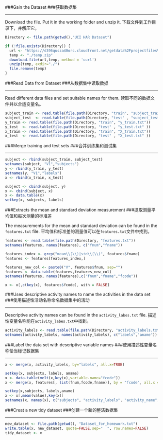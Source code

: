 
###Gain the Dataset 
###获取数据集

---

Download the file. Put it in the working folder and unzip it.
下载文件到工作目录下，并解压它。

```r
Directory <- file.path(getwd(),"UCI HAR Dataset")

if (!file.exists(Directory)) {
  url <- "https://d396qusza40orc.cloudfront.net/getdata%2Fprojectfiles%2FUCI%20HAR%20Dataset.zip"
  temp <- "./temp.zip"
  download.file(url,temp, method = 'curl')
  unzip(temp, exdir="./")
  file.remove(temp)
}
```

###Read Data from Dataset 
###从数据集中读取数据

---

Read different data files and set suitable names for them.
读取不同的数据文件并以合适变量名。

```r
subject_train <- read.table(file.path(Directory, "train", "subject_train.txt"))
subject_test  <- read.table(file.path(Directory, "test" , "subject_test.txt" ))
y_train <- read.table(file.path(Directory, "train", "y_train.txt"))
y_test  <- read.table(file.path(Directory, "test" , "y_test.txt" ))
x_train <- read.table(file.path(Directory, "train", "X_train.txt"))
x_test  <- read.table(file.path(Directory, "test" , "X_test.txt" ))
```

###Merge training and test sets 
###合并训练集和测试集

---

```r
subject <- rbind(subject_train, subject_test)
setnames(subject, "V1","subjects")
y <- rbind(y_train, y_test)
setnames(y, "V1","labels")
x <- rbind(x_train, x_test)

subject <- cbind(subject, y)
x <- cbind(subject, x)
x <- data.table(x)
setkey(x, subjects, labels)

```

###Extracts the mean and standard deviation measurement 
###提取测量平均值和每次测量的标准差

The measurements for the mean and standard deviation can be found in the ```features.txt``` file.
平均值和标准差的测量值可以在```features.txt```文件中找到。

```r
features <- read.table(file.path(Directory, "features.txt"))
setnames(features, names(features), c("fnum","fname"))

features_index <- grep("mean\\(\\)|std\\(\\)", features$fname)
features <- features[features_index,]

features_new_col <- paste0("V", features$fnum, sep="")
features <- data.table(features,features_new_col)
setnames(features, names(features),c("fnum","fname","fcode"))

x <- x[,c(key(x), features$fcode), with = FALSE]

```

###Uses descriptive activity names to name the activities in the data set
###使用描述性活动名称命名数据集中的活动

---

Descriptive activity names can be found in the ```activity_labes.txt``` file.
描述性变量名称能在```activity_labes.txt```中找到。

```r
activity_labels <- read.table(file.path(Directory, "activity_labels.txt"))
setnames(activity_labels, names(activity_labels), c("labels","aname"))

```

###Label the data set with descriptive variable names
###使用描述性变量名称恰当标记数据集

---

```r
x <- merge(x, activity_labels, by="labels", all.x=TRUE)

setkey(x, subjects, labels, aname)
x <- data.table(melt(x,key(x),variable.name="fcode"))
x <- merge(x, features[, list(fnum,fcode,fname)], by = "fcode", all.x = TRUE)

setkey(x,subjects, labels,aname)
x <- x[,mean(value),key(x)]
setnames(x, names(x), c("subjects", "activity_labels", "activity_name", "average"))

```

###Creat a new tidy dataset
###创建一个新的整洁数据集

---

```r
new_dataset <- file.path(getwd(), "Dataset_for_homework.txt")
write.table(x, new_dataset, quote=FALSE,sep="  ", row.names=FALSE)
tidy_dataset <- x
```

